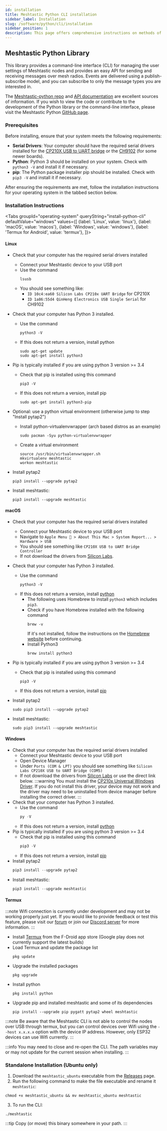 ```yaml
---
id: installation
title: Meshtastic Python CLI installation
sidebar_label: Installation
slug: /software/python/cli/installation
sidebar_position: 1
description: This page offers comprehensive instructions on methods of installing the Meshtastic Python CLI across different operating systems. 
---
```



## Meshtastic Python Library

This library provides a command-line interface (CLI) for managing the user settings of Meshtastic nodes and provides an easy API for sending and receiving messages over mesh radios. Events are delivered using a publish-subscribe model, and you can subscribe to only the message types you are interested in.

The [Meshtastic-python repo](https://github.com/meshtastic/Meshtastic-python) and [API documentation](https://python.meshtastic.org) are excellent sources of information. If you wish to view the code or contribute to the development of the Python library or the command-line interface, please visit the Meshtastic Python [GitHub page](https://github.com/meshtastic/Meshtastic-python).

### Prerequisites

Before installing, ensure that your system meets the following requirements:

- **Serial Drivers**: Your computer should have the required serial drivers installed for the [CP210X USB to UART bridge](https://www.silabs.com/products/development-tools/software/usb-to-uart-bridge-vcp-drivers) or the [CH9102](http://www.wch.cn/downloads/CH343SER_ZIP.html) (for some newer boards).
- **Python**: Python 3 should be installed on your system. Check with `python3 -V` and install it if necessary.
- **pip**: The Python package installer pip should be installed. Check with `pip3 -V` and install it if necessary.

After ensuring the requirements are met, follow the installation instructions for your operating system in the tabbed section below.

### Installation Instructions

<Tabs
groupId="operating-system"
queryString="install-python-cli"
defaultValue="windows"
values={[
{label: 'Linux', value: 'linux'},
{label: 'macOS', value: 'macos'},
{label: 'Windows', value: 'windows'},
{label: 'Termux for Android', value: 'termux'},
]}>
<TabItem value="linux">

#### Linux

- Check that your computer has the required serial drivers installed

  - Connect your Meshtastic device to your USB port
  - Use the command
    ```shell
    lsusb
    ```
  - You should see something like:
    - `ID 10c4:ea60 Silicon Labs CP210x UART Bridge` for CP210X
    - `ID 1a86:55d4 QinHeng Electronics USB Single Serial` for CH9102

- Check that your computer has Python 3 installed.

  - Use the command
    ```shell
    python3 -V
    ```
  - If this does not return a version, install python
    ```shell
    sudo apt-get update
    sudo apt-get install python3
    ```

- Pip is typically installed if you are using python 3 version >= 3.4

  - Check that pip is installed using this command
    ```shell
    pip3 -V
    ```
  - If this does not return a version, install pip
    ```shell
    sudo apt-get install python3-pip
    ```

- Optional: use a python virtual environment (otherwise jump to step "Install pytap2")
  - Install python-virtualenvwrapper (arch based distros as an example)
    ```shell
    sudo pacman -Syu python-virtualenvwrapper
    ```
  - Create a virtual environment
    ```shell
    source /usr/bin/virtualenvwrapper.sh
    mkvirtualenv meshtastic
    workon meshtastic
    ```
- Install pytap2
  ```shell
  pip3 install --upgrade pytap2
  ```
- Install meshtastic:
  ```shell
  pip3 install --upgrade meshtastic
  ```

</TabItem>
<TabItem value="macos">

#### macOS

- Check that your computer has the required serial drivers installed
  - Connect your Meshtastic device to your USB port
  - Navigate to `Apple Menu  > About This Mac > System Report... > Hardware > USB`
  - You should see something like `CP210X USB to UART Bridge Controller`
  - If not download the drivers from [Silicon Labs](https://www.silabs.com/developers/usb-to-uart-bridge-vcp-drivers).
- Check that your computer has Python 3 installed.
  - Use the command
    ```shell
    python3 -V
    ```
  - If this does not return a version, install [python](https://www.python.org)
    - The following uses Homebrew to install `python3` which includes `pip3`.
    - Check if you have Homebrew installed with the following command
      ```shell
      brew -v
      ```
      If it's not installed, follow the instructions on the [Homebrew website](https://brew.sh) before continuing.
    - Install Python3
      ```shell
      brew install python3
      ```
- Pip is typically installed if you are using python 3 version >= 3.4

  - Check that pip is installed using this command
    ```shell
    pip3 -V
    ```
  - If this does not return a version, install [pip](https://pip.pypa.io/en/stable/installing)

- Install pytap2
  ```shell
  sudo pip3 install --upgrade pytap2
  ```
- Install meshtastic:
  ```shell
  sudo pip3 install --upgrade meshtastic
  ```

</TabItem>
<TabItem value="windows">

#### Windows

- Check that your computer has the required serial drivers installed
  - Connect your Meshtastic device to your USB port
  - Open Device Manager
  - Under `Ports (COM & LPT)` you should see something like `Silicon Labs CP210X USB to UART Bridge (COM5)`
  - If not download the drivers from [Silicon Labs](https://www.silabs.com/developers/usb-to-uart-bridge-vcp-drivers) or use the direct link below.
    :::warning
    You must install the [CP210x Universal Windows Driver](https://www.silabs.com/documents/public/software/CP210x_Universal_Windows_Driver.zip). If you do not install this driver, your device may not work and the driver may need to be uninstalled from device manager before installing the correct driver.
    :::
- Check that your computer has Python 3 installed.
  - Use the command
    ```powershell
    py -V
    ```
  - If this does not return a version, install [python](https://www.python.org)
- Pip is typically installed if you are using python 3 version >= 3.4
  - Check that pip is installed using this command
    ```powershell
    pip3 -V
    ```
  - If this does not return a version, install [pip](https://pip.pypa.io/en/stable/installing)
- Install pytap2
  ```powershell
  pip3 install --upgrade pytap2
  ```
- Install meshtastic:
  ```powershell
  pip3 install --upgrade meshtastic
  ```

</TabItem>
<TabItem value="termux">

#### Termux

:::note
Wifi connection is currently under development and may not be working properly just yet. If you would like to provide feedback or test this feature, please visit our [forum](https://meshtastic.discourse.group) or join our [Discord server](https://discord.gg/ktMAKGBnBs) for more information.
:::

- Install [Termux](https://f-droid.org/en/packages/com.termux) from the F-Droid app store (Google play does not currently support the latest builds)
- Load Termux and update the package list
  ```shell
  pkg update
  ```
- Upgrade the installed packages
  ```shell
  pkg upgrade
  ```
- Install python
  ```shell
  pkg install python
  ```
- Upgrade pip and installed meshtastic and some of its dependencies
  ```shell
  pip install --upgrade pip pygatt pytap2 wheel meshtastic
  ```

:::note
Be aware that the Meshtastic CLI is not able to control the nodes over USB through termux, but you can control devices over Wifi using the `--host x.x.x.x` option with the device IP address. However, only ESP32 devices can use Wifi currently.
:::

</TabItem>
</Tabs>

:::info
You may need to close and re-open the CLI. The path variables may or may not update for the current session when installing.
:::

### Standalone Installation (Ubuntu only)

1. Download the `meshtastic_ubuntu` executable from the [Releases](https://github.com/meshtastic/Meshtastic-python/releases) page.
2. Run the following command to make the file executable and rename it `meshtastic`:

```shell
chmod +x meshtastic_ubuntu && mv meshtastic_ubuntu meshtastic
```
3. To run the CLI:

```shell
./meshtastic
```

:::tip
Copy (or move) this binary somewhere in your path.
:::
